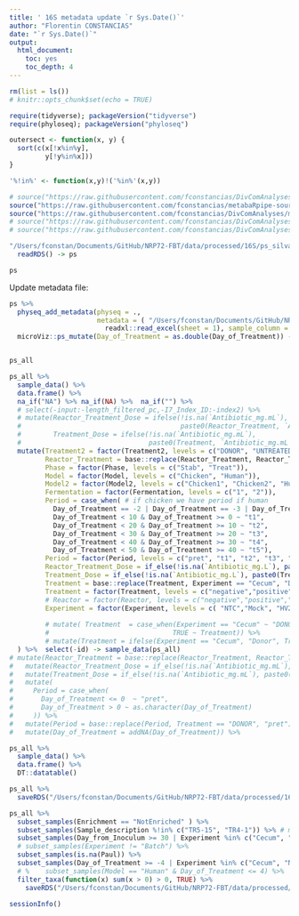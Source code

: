 ```yaml
---
title: ' 16S metadata update `r Sys.Date()`'
author: "Florentin CONSTANCIAS"
date: "`r Sys.Date()`"
output:
  html_document:
    toc: yes
    toc_depth: 4
---
```


```r
rm(list = ls())
# knitr::opts_chunk$set(echo = TRUE)
```

```r
require(tidyverse); packageVersion("tidyverse")
require(phyloseq); packageVersion("phyloseq")
```

```r
outersect <- function(x, y) {
  sort(c(x[!x%in%y],
         y[!y%in%x]))
}

'%!in%' <- function(x,y)!('%in%'(x,y))

# source("https://raw.githubusercontent.com/fconstancias/DivComAnalyses/master/R/phyloseq_taxa_tests.R") 
source("https://raw.githubusercontent.com/fconstancias/metabaRpipe-source/master/Rscripts/functions.R")
source("https://raw.githubusercontent.com/fconstancias/DivComAnalyses/master/R/phyloseq_normalisation.R") 
# source("https://raw.githubusercontent.com/fconstancias/DivComAnalyses/master/R/phyloseq_alpha.R") 
# source("https://raw.githubusercontent.com/fconstancias/DivComAnalyses/master/R/phyloseq_beta.R") 
```



```r
"/Users/fconstan/Documents/GitHub/NRP72-FBT/data/processed/16S/ps_silva_dada2_human_chicken_all_fct_090922.RDS" %>% 
  readRDS() -> ps

ps
```


Update metadata file:

```r
ps %>% 
  physeq_add_metadata(physeq = .,
                      metadata = ( "/Users/fconstan/Documents/GitHub/NRP72-FBT/data/raw/05.10.2022_metadata_all_merged.xlsx") %>%
                        readxl::read_excel(sheet = 1), sample_column = "sample_name") %>%
  microViz::ps_mutate(Day_of_Treatment = as.double(Day_of_Treatment)) -> ps_all


ps_all
```


```r
ps_all %>% 
  sample_data() %>% 
  data.frame() %>% 
  na_if("NA") %>% na_if(NA) %>%  na_if("") %>% 
  # select(-input:-length_filtered_pc,-I7_Index_ID:-index2) %>% 
  # mutate(Reactor_Treatment_Dose = ifelse(!is.na(`Antibiotic_mg.mL`),
  #                                        paste0(Reactor_Treatment, `Antibiotic_mg.mL`), Reactor_Treatment),
  #        Treatment_Dose = ifelse(!is.na(`Antibiotic_mg.mL`),
  #                                paste0(Treatment, `Antibiotic_mg.mL`), Reactor_Treatment)) %>% 
  mutate(Treatment2 = factor(Treatment2, levels = c("DONOR", "UNTREATED", "AB+E. coli", "AB", "E. coli", "AB+E. faecium", "E. faecium")),
         Reactor_Treatment = base::replace(Reactor_Treatment, Reactor_Treatment == "TR_2CTX", "TR2_CTX"),
         Phase = factor(Phase, levels = c("Stab", "Treat")),
         Model = factor(Model, levels = c("Chicken", "Human")),
         Model2 = factor(Model2, levels = c("Chicken1", "Chicken2", "Human1", "Human2")),
         Fermentation = factor(Fermentation, levels = c("1", "2")),
         Period = case_when( # if chicken we have period if human
           Day_of_Treatment == -2 | Day_of_Treatment == -3 | Day_of_Treatment == -6 | Day_of_Treatment == -7 ~ "pret",
           Day_of_Treatment < 10 & Day_of_Treatment >= 0 ~ "t1",
           Day_of_Treatment < 20 & Day_of_Treatment >= 10 ~ "t2",
           Day_of_Treatment < 30 & Day_of_Treatment >= 20 ~ "t3",
           Day_of_Treatment < 40 & Day_of_Treatment >= 30 ~ "t4",
           Day_of_Treatment < 50 & Day_of_Treatment >= 40 ~ "t5"),
         Period = factor(Period, levels = c("pret", "t1", "t2", "t3", "t4", "t5")),
         Reactor_Treatment_Dose = if_else(!is.na(`Antibiotic_mg.L`), paste0(Reactor_Treatment, `Antibiotic_mg.L`), Reactor_Treatment),
         Treatment_Dose = if_else(!is.na(`Antibiotic_mg.L`), paste0(Treatment, `Antibiotic_mg.L`), Treatment),
         Treatment = base::replace(Treatment, Experiment == "Cecum", "DONOR"),
         Treatment = factor(Treatment, levels = c("negative","positive","STRAIN", "DONOR", "UNTREATED", "CTX", "CTX+HV292.1", "HV292.1", "VAN", "VAN+CCUG59168", "CCUG59168")),
         # Reactor = factor(Reactor, levels = c("negative","positive","STRAIN", "DONOR", "IR1", "IR2", "CR", "TR1", "TR2", "TR3", "TR4", "TR5", "TR6","Batch3","Batch4")),
         Experiment = factor(Experiment, levels = c( "NTC","Mock", "HV292.1", "CCUG59168", "Cecum","Continuous","Batch")),
         
         # mutate( Treatment  = case_when(Experiment == "Cecum" ~ "DONOR",
         #                               TRUE ~ Treatment)) %>% 
         # mutate(Treatment = ifelse(Experiment == "Cecum", "Donor", Treatment)) %>% 
  ) %>%  select(-id) -> sample_data(ps_all)
# mutate(Reactor_Treatment = base::replace(Reactor_Treatment, Reactor_Treatment == "TR_2CTX", "TR2_CTX")) %>%
#   mutate(Reactor_Treatment_Dose = if_else(!is.na(`Antibiotic_mg.mL`), paste0(Reactor_Treatment, `Antibiotic_mg.mL`), Reactor_Treatment)) %>% 
#   mutate(Treatment_Dose = if_else(!is.na(`Antibiotic_mg.mL`), paste0(Treatment, `Antibiotic_mg.mL`), Treatment)) %>%
#   mutate(
#     Period = case_when(
#       Day_of_Treatment <= 0  ~ "pret",
#       Day_of_Treatment > 0 ~ as.character(Day_of_Treatment)
#     )) %>%
#   mutate(Period = base::replace(Period, Treatment == "DONOR", "pret")) %>%
#   mutate(Day_of_Treatment = addNA(Day_of_Treatment)) %>%

ps_all %>% 
  sample_data() %>% 
  data.frame() %>% 
  DT::datatable()
```


```r
ps_all %>% 
  saveRDS("/Users/fconstan/Documents/GitHub/NRP72-FBT/data/processed/16S/ps_silva_dada2_human_chicken_all_fct_090922_up.RDS")
```
 
 

```r
ps_all %>% 
  subset_samples(Enrichment == "NotEnriched" ) %>% 
  subset_samples(Sample_description %!in% c("TR5-15", "TR4-1")) %>% # mislabel
  subset_samples(Day_from_Inoculum >= 30 | Experiment %in% c("Cecum", "NTC", "Mock", "HV292.1", "CCUG59168", "Continuous")) %>% 
  # subset_samples(Experiment != "Batch") %>% 
  subset_samples(is.na(Paul)) %>% 
  subset_samples(Day_of_Treatment >= -4 | Experiment %in% c("Cecum", "NTC", "Mock", "HV292.1", "CCUG59168", "Continuous")) %>% 
  # %    subset_samples(Model == "Human" & Day_of_Treatment <= 4) %>% 
  filter_taxa(function(x) sum(x > 0) > 0, TRUE) %>% 
    saveRDS("/Users/fconstan/Documents/GitHub/NRP72-FBT/data/processed/16S/ps_silva_dada2_human_chicken_all_fct_polyferms_090922_up.RDS")
```

```r
sessionInfo()
```
